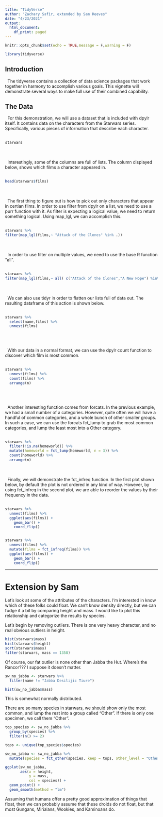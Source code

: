 ```yaml
---
title: "TidyVerse"
author: "Zachary Safir, extended by Sam Reeves"
date: "4/23/2021"
output: 
  html_document:
    df_print: paged 
---
```


```r
knitr::opts_chunk$set(echo = TRUE,message = F,warning = F)
```


```r
library(tidyverse)
```



## Introduction
|   The tidyverse contains a collection of data science packages that work together in harmony to accomplish various goals. This vignette will demonstrate several ways to make full use of their combined capability. 

## The Data

|   For this demonstration, we will use a dataset that is included with dpylr itself. It contains data on the characters from the Starwars series. Specifically, various pieces of information that describe each character.
|
|
```r
starwars
```

|
|
|   Interestingly, some of the columns are full of lists. The column displayed below, shows which films a character appeared in.
|
|
```r
head(starwars$films)
```

|
|
|   The first thing to figure out is how to pick out only characters that appear in certian films. In order to use filter from dpylr on a list, we need to use a purr function with it. As filter is expecting a logical value, we need to return something logical. Using map_lgl, we can accomplish this.
|
|

```r
starwars %>%
filter(map_lgl(films,~ "Attack of the Clones" %in% .))

```
|
|
|   In order to use filter on multiple values, we need to use the base R function "all". 
|
|

```r
starwars %>%
filter(map_lgl(films,~ all( c("Attack of the Clones","A New Hope") %in% .)))
```
|
|
|   We can also use tidyr in order to flatten our lists full of data out. The resulting dataframe of this action is shown below.
|
|

```r
starwars %>%
  select(name,films) %>%
  unnest(films)
  
```
|
|
|   With our data in a normal format, we can use the dpylr count function to discover which film is most common.
|
|

```r
starwars %>% 
  unnest(films) %>%
  count(films) %>%
  arrange(n)
  
```
|
|
|   Another interesting function comes from forcats. In the previous example, we had a small number of a categories. However, quite often we will have a handful of common categories, and a whole bunch of other smaller groups. In such a case, we can use the forcats fct_lump to grab the most common categories, and lump the least most into a Other category.  
|
|

```r
starwars %>%
  filter(!is.na(homeworld)) %>%
  mutate(homeworld = fct_lump(homeworld, n = 3)) %>%
  count(homeworld) %>%
  arrange(n)
```

|
|
|   Finally, we will demonstrate the fct_infreq function. In the first plot shown below, by default the plot is not ordered in any kind of way. However, by using fct_infreq in the second plot, we are able to reorder the values by their frequency in the data.
|
|

```r
starwars %>% 
  unnest(films) %>%
  ggplot(aes(films)) +
    geom_bar() +
    coord_flip()
    
```

```r
starwars %>% 
  unnest(films) %>%
  mutate(films = fct_infreq(films)) %>%
  ggplot(aes(films)) +
    geom_bar() +
    coord_flip()
```

----------------------------

# Extension by Sam

Let's look at some of the attributes of the characters.  I'm interested in know which of these folks could float.  We can't know density directly, but we can fudge it a bit by comparing height and mass.  I would like to plot this relationship and categorize the results by species.

Let's begin by removing outliers.  There is one very heavy character, and no real obvious outliers in height.
```r
hist(starwars$mass)
hist(starwars$height)
sort(starwars$mass)
filter(starwars, mass == 1358)
```
Of course, our fat outlier is none other than Jabba the Hut. Where's the Rancor???  I suppose it doesn't matter.

```r
sw_no_jabba <- starwars %>%
  filter(name != "Jabba Desilijic Tiure")

hist(sw_no_jabba$mass)
```

This is somewhat normally distributed.

There are so many species in starwars, we should show only the most common, and lump the rest into a group called "Other".  If there is only one specimen, we call them "Other".

```r
top_species <- sw_no_jabba %>%
  group_by(species) %>%
  filter(n() >= 2)

tops <- unique(top_species$species)

sw_no_jabba <- sw_no_jabba %>%
  mutate(species = fct_other(species, keep = tops, other_level = "Other"))
```


```r
ggplot(sw_no_jabba,
       aes(x = height,
           y = mass,
           col = species)) +
  geom_point() +
  geom_smooth(method = "lm")
```

Assuming that humans offer a pretty good approximation of things that float, then we can probably assume that these droids do not float, but that most Gungans, Mirialans, Wookies, and Kaminoans do.


